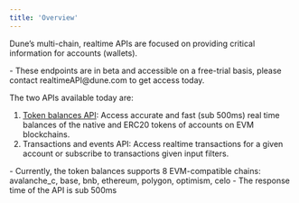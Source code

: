 ```yaml
---
title: 'Overview'
---
```


Dune’s multi-chain, realtime APIs are focused on providing critical information for accounts (wallets).

<Note> 
- These endpoints are in beta and accessible on a free-trial basis, please contact realtimeAPI@dune.com to get access today. 
</Note>

The two APIs available today are:

1. [Token balances API](./balances): Access accurate and fast (sub 500ms) real time balances of the native and ERC20 tokens of accounts on EVM blockchains.
2. Transactions and events API: Access realtime transactions for a given account or subscribe to transactions given input filters.

<Tip>
    - Currently, the token balances supports 8 EVM-compatible chains: avalanche_c, base, bnb, ethereum, polygon, optimism, celo
    - The response time of the API is sub 500ms 
</Tip>